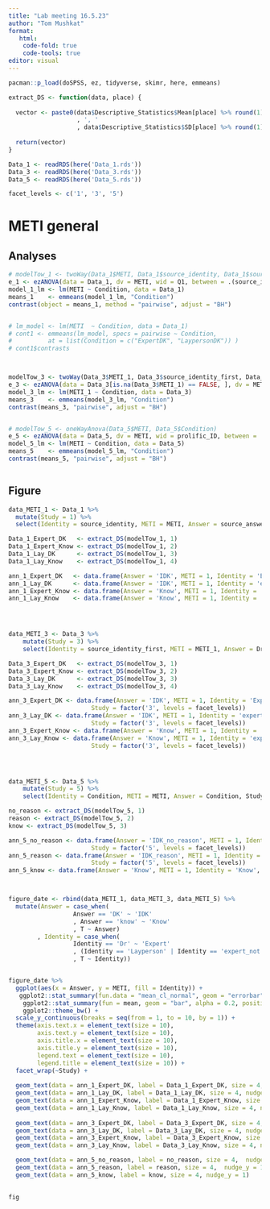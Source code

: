 ```yaml
---
title: "Lab meeting 16.5.23"
author: "Tom Mushkat"
format: 
   html:
    code-fold: true
    code-tools: true
editor: visual
---
```


```r
pacman::p_load(doSPSS, ez, tidyverse, skimr, here, emmeans)

extract_DS <- function(data, place) {
  
  vector <- paste0(data$Descriptive_Statistics$Mean[place] %>% round(1)
                   , ', '
                   , data$Descriptive_Statistics$SD[place] %>% round(1))
  
  return(vector)
}
```


```r
Data_1 <- readRDS(here('Data_1.rds'))
Data_3 <- readRDS(here('Data_3.rds'))
Data_5 <- readRDS(here('Data_5.rds'))

facet_levels <- c('1', '3', '5')
```

# METI general
## Analyses
```r

# modelTow_1 <- twoWay(Data_1$METI, Data_1$source_identity, Data_1$source_answer)
e_1 <- ezANOVA(data = Data_1, dv = METI, wid = Q1, between = .(source_identity, source_answer), type = 3, return_aov = TRUE, white.adjust = T, between_covariates = .(Age.x, val_Expert_Knowledge, Sex, `Employment status`, `Ethnicity simplified`))
model_1_lm <- lm(METI ~ Condition, data = Data_1)
means_1    <- emmeans(model_1_lm, "Condition")
contrast(object = means_1, method = "pairwise", adjust = "BH")


# lm_model <- lm(METI  ~ Condition, data = Data_1)
# cont1 <- emmeans(lm_model, specs = pairwise ~ Condition,
#          at = list(Condition = c("ExpertDK", "LaypersonDK")) )
# cont1$contrasts



modelTow_3 <- twoWay(Data_3$METI_1, Data_3$source_identity_first, Data_3$Dr_answer)
e_3 <- ezANOVA(data = Data_3[is.na(Data_3$METI_1) == FALSE, ], dv = METI_1, wid = Q1, between = .(Dr_answer, source_identity_first), type = 3, return_aov = TRUE, white.adjust = T, between_covariates =  .(Age.x, Sex, `Employment status`, `Ethnicity simplified`, val_Expert_Knowledge))
model_3_lm <- lm(METI_1 ~ Condition, data = Data_3)
means_3    <- emmeans(model_3_lm, "Condition")
contrast(means_3, "pairwise", adjust = "BH")


# modelTow_5 <- oneWayAnova(Data_5$METI, Data_5$Condition)
e_5 <- ezANOVA(data = Data_5, dv = METI, wid = prolific_ID, between = .(Condition), type = 3, return_aov = TRUE, between_covariates = .(Age.x, val_expert_knowledge, Sex, `Employment status`, `Ethnicity simplified`))
model_5_lm <- lm(METI ~ Condition, data = Data_5)
means_5    <- emmeans(model_5_lm, "Condition")
contrast(means_5, "pairwise", adjust = "BH")



```


## Figure

```r
data_METI_1 <- Data_1 %>% 
  mutate(Study = 1) %>% 
  select(Identity = source_identity, METI = METI, Answer = source_answer, Study)

Data_1_Expert_DK   <- extract_DS(modelTow_1, 1) 
Data_1_Expert_Know <- extract_DS(modelTow_1, 2) 
Data_1_Lay_DK      <- extract_DS(modelTow_1, 3) 
Data_1_Lay_Know    <- extract_DS(modelTow_1, 4)

ann_1_Expert_DK   <- data.frame(Answer = 'IDK', METI = 1, Identity = 'Expert', lab = 'Data_1_Expert_DK', Study = factor('1', levels = facet_levels))
ann_1_Lay_DK      <- data.frame(Answer = 'IDK', METI = 1, Identity = 'expert not', lab = 'Data_1_Lay_DK', Study = factor('1', levels = facet_levels))
ann_1_Expert_Know <- data.frame(Answer = 'Know', METI = 1, Identity = 'Expert', lab = 'Data_1_Expert_Know', Study = factor('1', levels = facet_levels))
ann_1_Lay_Know    <- data.frame(Answer = 'Know', METI = 1, Identity = 'expert not', lab = 'Data_1_Lay_Know', Study = factor('1', levels = facet_levels))




data_METI_3 <- Data_3 %>%
    mutate(Study = 3) %>% 
    select(Identity = source_identity_first, METI = METI_1, Answer = Dr_answer, Study)

Data_3_Expert_DK   <- extract_DS(modelTow_3, 1) 
Data_3_Expert_Know <- extract_DS(modelTow_3, 2) 
Data_3_Lay_DK      <- extract_DS(modelTow_3, 3) 
Data_3_Lay_Know    <- extract_DS(modelTow_3, 4) 

ann_3_Expert_DK <- data.frame(Answer = 'IDK', METI = 1, Identity = 'Expert', lab = 'Data_3_Expert_DK',
                       Study = factor('3', levels = facet_levels))
ann_3_Lay_DK <- data.frame(Answer = 'IDK', METI = 1, Identity = 'expert not', lab = 'Data_3_Lay_DK',
                       Study = factor('3', levels = facet_levels))
ann_3_Expert_Know <- data.frame(Answer = 'Know', METI = 1, Identity = 'Expert', lab = 'Data_3_Expert_Know', Study = factor('3', levels = facet_levels))
ann_3_Lay_Know <- data.frame(Answer = 'Know', METI = 1, Identity = 'expert not', lab = 'Data_3_Lay_Know',
                       Study = factor('3', levels = facet_levels))




data_METI_5 <- Data_5 %>% 
    mutate(Study = 5) %>% 
    select(Identity = Condition, METI = METI, Answer = Condition, Study)

no_reason <- extract_DS(modelTow_5, 1) 
reason <- extract_DS(modelTow_5, 2) 
know <- extract_DS(modelTow_5, 3) 

ann_5_no_reason <- data.frame(Answer = 'IDK_no_reason', METI = 1, Identity = 'IDK_no_reason', lab = 'IDK_no_reason',
                       Study = factor('5', levels = facet_levels))
ann_5_reason <- data.frame(Answer = 'IDK_reason', METI = 1, Identity = 'IDK_reason', lab = 'IDK_reason',
                       Study = factor('5', levels = facet_levels))
ann_5_know <- data.frame(Answer = 'Know', METI = 1, Identity = 'Know', lab = 'Know', Study = factor('5', levels = facet_levels))



figure_date <- rbind(data_METI_1, data_METI_3, data_METI_5) %>% 
  mutate(Answer = case_when(
                  Answer == 'DK' ~ 'IDK'
                  , Answer == 'know' ~ 'Know'
                  , T ~ Answer)
        , Identity = case_when(
                  Identity == 'Dr' ~ 'Expert'
                  , (Identity == 'Layperson' | Identity == 'expert_not') ~ 'expert not'
                  , T ~ Identity))


figure_date %>% 
  ggplot(aes(x = Answer, y = METI, fill = Identity)) +
   ggplot2::stat_summary(fun.data = "mean_cl_normal", geom = "errorbar", color = "red", width = 0.2, size = 1, position = position_dodge(0.9)) +
    ggplot2::stat_summary(fun = mean, geom = "bar", alpha = 0.2, position = position_dodge(0.9)) +
    ggplot2::theme_bw() +
  scale_y_continuous(breaks = seq(from = 1, to = 10, by = 1)) +
  theme(axis.text.x = element_text(size = 10),
        axis.text.y = element_text(size = 10),
        axis.title.x = element_text(size = 10),
        axis.title.y = element_text(size = 10),
        legend.text = element_text(size = 10),
        legend.title = element_text(size = 10)) +
  facet_wrap(~Study) +
  
  geom_text(data = ann_1_Expert_DK, label = Data_1_Expert_DK, size = 4, nudge_x = -0.2, nudge_y = 1) +
  geom_text(data = ann_1_Lay_DK, label = Data_1_Lay_DK, size = 4, nudge_x = 0.2, nudge_y = -0.5) +
  geom_text(data = ann_1_Expert_Know, label = Data_1_Expert_Know, size = 4, nudge_x = -0.2, nudge_y = 1) + 
  geom_text(data = ann_1_Lay_Know, label = Data_1_Lay_Know, size = 4, nudge_x = 0.2, nudge_y = -0.5) +
  
  geom_text(data = ann_3_Expert_DK, label = Data_3_Expert_DK, size = 4, nudge_x = -0.2, nudge_y = 1) +
  geom_text(data = ann_3_Lay_DK, label = Data_3_Lay_DK, size = 4, nudge_x = 0.2, nudge_y = -0.5) +
  geom_text(data = ann_3_Expert_Know, label = Data_3_Expert_Know, size = 4, nudge_x = -0.2, nudge_y = 1) +
  geom_text(data = ann_3_Lay_Know, label = Data_3_Lay_Know, size = 4, nudge_x = 0.2, nudge_y = -0.5) +

  geom_text(data = ann_5_no_reason, label = no_reason, size = 4,  nudge_y = 1) +
  geom_text(data = ann_5_reason, label = reason, size = 4,  nudge_y = 1) +
  geom_text(data = ann_5_know, label = know, size = 4, nudge_y = 1) 
  

fig
```
